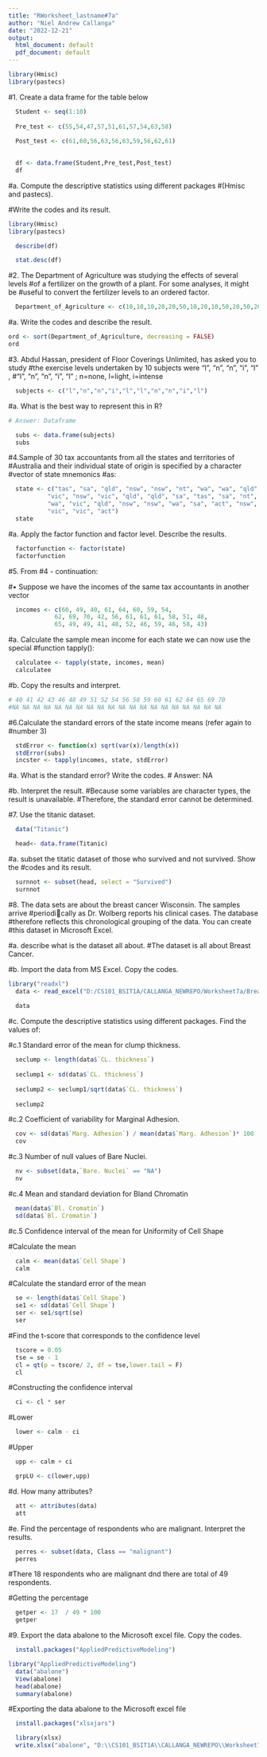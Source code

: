 ```yaml
---
title: "RWorksheet_lastname#7a"
author: "Niel Andrew Callanga"
date: "2022-12-21"
output:
  html_document: default
  pdf_document: default
---
```


```r


library(Hmisc)
library(pastecs)
```
#1. Create a data frame for the table below 
```r


  Student <- seq(1:10)
  
  Pre_test <- c(55,54,47,57,51,61,57,54,63,58)
  
  Post_test <- c(61,60,56,63,56,63,59,56,62,61)

  
  df <- data.frame(Student,Pre_test,Post_test)
  df
```
#a. Compute the descriptive statistics using different packages 
#(Hmisc and pastecs).

#Write the codes and its result.
```r


library(Hmisc)
library(pastecs)

  describe(df)

  stat.desc(df)
```
#2. The Department of Agriculture was studying the effects of several levels 
#of a fertilizer on the growth of a plant. For some analyses, it might be
#useful to convert the fertilizer levels to an ordered factor.
```r


  Department_of_Agriculture <- c(10,10,10,20,20,50,10,20,10,50,20,50,20,10)


```
#a. Write the codes and describe the result.
```r

ord <- sort(Department_of_Agriculture, decreasing = FALSE)
ord
```

#3. Abdul Hassan, president of Floor Coverings Unlimited, has asked you to study
#the exercise levels undertaken by 10 subjects were “l”, “n”, “n”, “i”, “l” ,
#“l”, “n”, “n”, “i”, “l” ; n=none, l=light, i=intense
```r


  subjects <- c("l","n","n","i","l","l","n","n","i","l")
```
#a. What is the best way to represent this in R?
```r


# Answer: Dataframe 

  subs <- data.frame(subjects)
  subs 
```
#4.Sample of 30 tax accountants from all the states and territories of 
#Australia and their individual state of origin is specified by a character 
#vector of state mnemonics
#as:
```r


  state <- c("tas", "sa", "qld", "nsw", "nsw", "nt", "wa", "wa", "qld",
           "vic", "nsw", "vic", "qld", "qld", "sa", "tas", "sa", "nt",
           "wa", "vic", "qld", "nsw", "nsw", "wa", "sa", "act", "nsw",
           "vic", "vic", "act")
  state  
```
#a. Apply the factor function and factor level. Describe the results.
```r


  factorfunction <- factor(state)
  factorfunction

```
#5. From #4 - continuation:

#• Suppose we have the incomes of the same tax accountants in another vector 
```r


  incomes <- c(60, 49, 40, 61, 64, 60, 59, 54,
             62, 69, 70, 42, 56, 61, 61, 61, 58, 51, 48,
             65, 49, 49, 41, 48, 52, 46, 59, 46, 58, 43)
```
#a. Calculate the sample mean income for each state we can now use the special
#function tapply():
```r


  calculatee <- tapply(state, incomes, mean)
  calculatee
```
#b. Copy the results and interpret.
```r


# 40 41 42 43 46 48 49 51 52 54 56 58 59 60 61 62 64 65 69 70 
#NA NA NA NA NA NA NA NA NA NA NA NA NA NA NA NA NA NA NA NA
```
#6.Calculate the standard errors of the state income means (refer again to 
#number 3)
```r

  stdError <- function(x) sqrt(var(x)/length(x))
  stdError(subs)
  incster <- tapply(incomes, state, stdError)
```

#a. What is the standard error? Write the codes.
  # Answer: NA

#b. Interpret the result.
  #Because some variables are character types, the result is unavailable. 
  #Therefore, the standard error cannot be determined.

#7. Use the titanic dataset.
```r


  data("Titanic")

  head<- data.frame(Titanic)
```

#a. subset the titatic dataset of those who survived and not survived. Show the
#codes and its result.
```r


  surnnot <- subset(head, select = "Survived")
  surnnot
```
#8. The data sets are about the breast cancer Wisconsin. The samples arrive 
  #periodically as Dr. Wolberg reports his clinical cases. The database 
  #therefore reflects this chronological grouping of the data. You can create 
  #this dataset in Microsoft Excel.

#a. describe what is the dataset all about.
  #The dataset is all about Breast Cancer.

#b. Import the data from MS Excel. Copy the codes.
```r


library("readxl")
  data <- read_excel("D:/CS101_BSIT1A/CALLANGA_NEWREPO/Worksheet7a/Breast_Cancer.xlsx")
  
  data
```
#c. Compute the descriptive statistics using different packages. Find the values of:

#c.1 Standard error of the mean for clump thickness.
```r


  seclump <- length(data$`CL. thickness`)
  
  seclump1 <- sd(data$`CL. thickness`)
  
  seclump2 <- seclump1/sqrt(data$`CL. thickness`)
  
  seclump2
```
#c.2 Coefficient of variability for Marginal Adhesion.
```r

  cov <- sd(data$`Marg. Adhesion`) / mean(data$`Marg. Adhesion`)* 100
  cov
```

#c.3 Number of null values of Bare Nuclei.
```r


  nv <- subset(data,`Bare. Nuclei` == "NA")
  nv
```
#c.4 Mean and standard deviation for Bland Chromatin
```r


  mean(data$`Bl. Cromatin`)
  sd(data$`Bl. Cromatin`)
```
#c.5 Confidence interval of the mean for Uniformity of Cell Shape

#Calculate the mean
```r


  calm <- mean(data$`Cell Shape`)
  calm
```  
#Calculate the standard error of the mean
```r


  se <- length(data$`Cell Shape`)
  se1 <- sd(data$`Cell Shape`)
  ser <- se1/sqrt(se)
  ser
```

#Find the t-score that corresponds to the confidence level
```r


  tscore = 0.05
  tse = se - 1
  cl = qt(p = tscore/ 2, df = tse,lower.tail = F)
  cl
```
#Constructing the confidence interval
```r


  ci <- cl * ser
```
#Lower
```r


  lower <- calm - ci

```
#Upper
```r


  upp <- calm + ci

  grpLU <- c(lower,upp)
```

#d. How many attributes?
```r


  att <- attributes(data)
  att
```
#e. Find the percentage of respondents who are malignant. Interpret the results.
```r


  perres <- subset(data, Class == "malignant")
  perres
```
#There 18 respondents who are malignant dnd there are total of 49 respondents.

#Getting the percentage
```r

  getper <- 17  / 49 * 100
  getper

```
#9. Export the data abalone to the Microsoft excel file. Copy the codes.
```r


  install.packages("AppliedPredictiveModeling")
```

```r
library("AppliedPredictiveModeling")
  data("abalone")
  View(abalone)
  head(abalone)
  summary(abalone)
```
#Exporting the data abalone to the Microsoft excel file
```r


  install.packages("xlsxjars")

  library(xlsx)
  write.xlsx("abalone", "D:\\CS101_BSIT1A\\CALLANGA_NEWREPO\\Worksheet7a\\abalone.xlsx")
```
